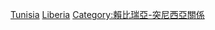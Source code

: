 [[Category:利比里亚驻外大使|Tunisia]]
[[Category:驻突尼斯大使|Liberia]]
[[Category:賴比瑞亞-突尼西亞關係|Category:賴比瑞亞-突尼西亞關係]]